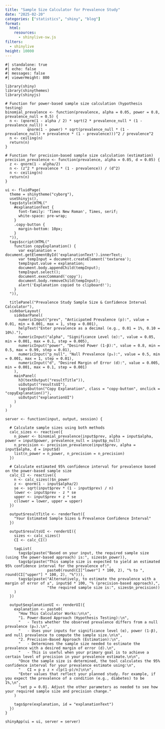 ```yaml
---
title: "Sample Size Calculator for Prevalence Study"
date: "2025-02-20"
categories: ["statistics", "shiny", "blog"]
format: 
  html:
    resources: 
      - shinylive-sw.js
filters:
  - shinylive
height: 10000
---
```


```shinylive-r
#| standalone: true
#| echo: false 
#| messages: false
#| viewerHeight: 800

library(shiny)
library(shinythemes)
library(shinyjs)

# Function for power-based sample size calculation (hypothesis testing)
binomial_prevalence <- function(prevalence, alpha = 0.05, power = 0.8, prevalence_null = 0.5) {
  n <- (qnorm(1 - alpha / 2) * sqrt(2 * prevalence_null * (1 - prevalence_null)) +
          qnorm(1 - power) * sqrt(prevalence_null * (1 - prevalence_null) + prevalence * (1 - prevalence)))^2 / prevalence^2
  n <- ceiling(n)
  return(n)
}

# Function for precision-based sample size calculation (estimation)
precision_prevalence <- function(prevalence, alpha = 0.05, d = 0.05) {
  z <- qnorm(1 - alpha/2)
  n <- (z^2 * prevalence * (1 - prevalence)) / (d^2)
  n <- ceiling(n)
  return(n)
}

ui <- fluidPage(
  theme = shinytheme("cyborg"),
  useShinyjs(),
  tags$style(HTML("
    #explanationText {
      font-family: 'Times New Roman', Times, serif;
      white-space: pre-wrap;
    }
    .copy-button {
      margin-bottom: 10px;
    }
  ")),
  tags$script(HTML("
    function copyExplanation() {
      var explanation = document.getElementById('explanationText').innerText;
      var tempInput = document.createElement('textarea');
      tempInput.value = explanation;
      document.body.appendChild(tempInput);
      tempInput.select();
      document.execCommand('copy');
      document.body.removeChild(tempInput);
      alert('Explanation copied to clipboard!');
    }
  ")),
  
  titlePanel("Prevalence Study Sample Size & Confidence Interval Calculator"),
  sidebarLayout(
    sidebarPanel(
      numericInput("prev", "Anticipated Prevalence (p):", value = 0.01, min = 0.001, max = 1, step = 0.001),
      helpText("Enter prevalence as a decimal (e.g., 0.01 = 1%, 0.10 = 10%)."),
      numericInput("alpha", "Significance Level (α):", value = 0.05, min = 0.001, max = 0.1, step = 0.005),
      numericInput("power", "Desired Power (1-β):", value = 0.8, min = 0.5, max = 0.99, step = 0.01),
      numericInput("p_null", "Null Prevalence (p₀):", value = 0.5, min = 0.001, max = 1, step = 0.01),
      numericInput("d", "Desired Margin of Error (d):", value = 0.005, min = 0.001, max = 0.1, step = 0.001)
    ),
    mainPanel(
      h3(textOutput("resultTitle")),
      uiOutput("resultsUI"),
      tags$button("Copy Explanation", class = "copy-button", onclick = "copyExplanation()"),
      uiOutput("explanationUI")
    )
  )
)

server <- function(input, output, session) {
  
  # Calculate sample sizes using both methods
  calc_sizes <- reactive({
    n_power <- binomial_prevalence(input$prev, alpha = input$alpha, power = input$power, prevalence_null = input$p_null)
    n_precision <- precision_prevalence(input$prev, alpha = input$alpha, d = input$d)
    list(n_power = n_power, n_precision = n_precision)
  })
  
  # Calculate estimated 95% confidence interval for prevalence based on the power-based sample size
  calc_CI <- reactive({
    n <- calc_sizes()$n_power
    z <- qnorm(1 - input$alpha/2)
    se <- sqrt(input$prev * (1 - input$prev) / n)
    lower <- input$prev - z * se
    upper <- input$prev + z * se
    c(lower = lower, upper = upper)
  })
  
  output$resultTitle <- renderText({
    "Your Estimated Sample Sizes & Prevalence Confidence Interval"
  })
  
  output$resultsUI <- renderUI({
    sizes <- calc_sizes()
    CI <- calc_CI()
    
    tagList(
      tags$p(paste("Based on your input, the required sample size (using the power-based approach) is:", sizes$n_power)),
      tags$p(paste("This sample size is expected to yield an estimated 95% confidence interval for the prevalence of:",
                   paste0(round(CI["lower"] * 100, 2), "% to ", round(CI["upper"] * 100, 2), "%"))),
      tags$p(paste("Alternatively, to estimate the prevalence with a margin of error of ±", input$d * 100, "% (precision-based approach),",
                   "the required sample size is:", sizes$n_precision))
    )
  })
  
  output$explanationUI <- renderUI({
    explanation <- paste0(
      "How This Calculator Works:\n\n",
      "1. Power-Based Approach (Hypothesis Testing):\n",
      "   - Tests whether the observed prevalence differs from a null prevalence (p₀).\n",
      "   - Uses your inputs for significance level (α), power (1-β), and null prevalence to compute the sample size.\n\n",
      "2. Precision-Based Approach (Estimation):\n",
      "   - Determines the sample size needed to estimate the prevalence with a desired margin of error (d).\n",
      "   - This is useful when your primary goal is to achieve a certain level of precision in your prevalence estimate.\n\n",
      "Once the sample size is determined, the tool calculates the 95% confidence interval for your prevalence estimate using:\n",
      "   CI = p ± z × √[p(1-p)/n]\n\n",
      "Enter values that reflect your planned study. For example, if you expect the prevalence of a condition (e.g., diabetes) to be 1%,\n",
      "set p = 0.01. Adjust the other parameters as needed to see how your required sample size and precision change."
    )
    
    tags$pre(explanation, id = "explanationText")
  })
}

shinyApp(ui = ui, server = server)


```